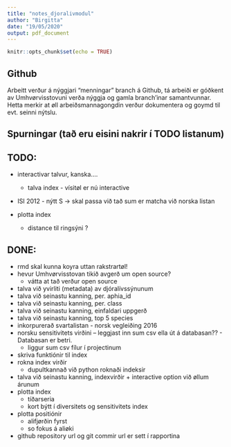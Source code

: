```yaml
---
title: "notes_djoralivmodul"
author: "Birgitta"
date: "19/05/2020"
output: pdf_document
---
```


```r
knitr::opts_chunk$set(echo = TRUE)
```

## Github

Arbeitt verður á nýggjari "menningar" branch á Github, tá arbeiði er góðkent av Umhvørvisstovuni verða nýggja og gamla branch'inar samantvunnar. Hetta merkir at øll arbeiðsmannagongdin verður dokumentera og goymd til evt. seinni nýtslu.

## Spurningar (tað eru eisini nakrir í TODO listanum)
  

## TODO:

+ interactivar talvur, kanska....
    - talva index - vísitøl er nú interactive

+ ISI 2012 - nýtt S -> skal passa við tað sum er matcha við norska listan
  
+ plotta index
  - distance til ringsýni ?


## DONE:
+ rmd skal kunna koyra uttan rakstrartøl!
+ hevur Umhvørvisstovan tikið avgerð um open source?
    - vátta at tað verður open source
+ talva við yvirliti (metadata) av djóralívssýnunum
+ talva við seinastu kanning, per. aphia_id
+ talva við seinastu kanning, per. class
+ talva við seinastu kanning, einfaldari uppgerð
+ talva við seinastu kanning, top 5 species
+ inkorpurerað svartalistan - norsk vegleiðing 2016
+ norsku sensitivitets virðini -- leggjast inn sum csv ella út á databasan?? - Databasan er betri.
    - liggur sum csv fílur í projectinum
+ skriva funktiónir til index
+ rokna index virðir
  - dupultkannað við python roknaði indeksir
+ talva við seinastu kanning, indexvirðir + interactive option við øllum árunum
+ plotta index
  - tíðarseria
  - kort býtt í diversitets og sensitivitets index 
+ plotta positiónir
  - alifjørðin fyrst
  - so fokus á  aliøki
+ github repository url og git commir url er sett í rapportina